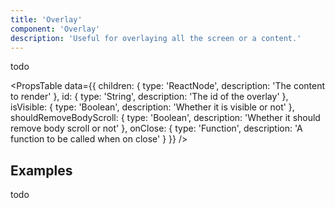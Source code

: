 ```yaml
---
title: 'Overlay'
component: 'Overlay'
description: 'Useful for overlaying all the screen or a content.'
---
```


todo

<PropsTable
  data={{
    children: {
      type: 'ReactNode',
      description: 'The content to render'
    },
    id: {
      type: 'String',
      description: 'The id of the overlay'
    },
    isVisible: {
      type: 'Boolean',
      description: 'Whether it is visible or not'
    },
    shouldRemoveBodyScroll: {
      type: 'Boolean',
      description: 'Whether it should remove body scroll or not'
    },
    onClose: {
      type: 'Function',
      description: 'A function to be called when on close'
    }
  }}
/>

## Examples

todo

